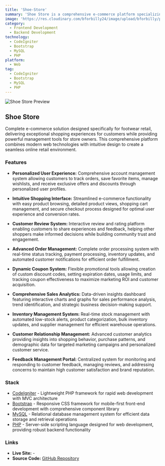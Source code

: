 ```yaml
---
title: 'Shoe-Store'
summary: 'Shoe Store is a comprehensive e-commerce platform specializing in footwear retail. Built with CodeIgniter, MySQL, and Bootstrap, this full-stack solution provides complete online shopping functionality including inventory management, sales analytics, and customer engagement tools for modern retail operations.'
image: 'https://res.cloudinary.com/bforbilly24/image/upload/bforbilly/projects/shoestore.webp'
category:
  - Frontend Development
  - Backend Development
technology:
  - CodeIgniter
  - Bootstrap
  - MySQL
  - PHP
platform:
  - Web
tag:
  - CodeIgniter
  - Bootstrap
  - MySQL
  - PHP
---
```


![Shoe Store Preview](https://res.cloudinary.com/bforbilly24/image/upload/bforbilly/projects/shoestore.webp)

## Shoe Store

Complete e-commerce solution designed specifically for footwear retail, delivering exceptional shopping experiences for customers while providing powerful management tools for store owners. This comprehensive platform combines modern web technologies with intuitive design to create a seamless online retail environment.

### Features

- **Personalized User Experience:** Comprehensive account management system allowing customers to track orders, save favorite items, manage wishlists, and receive exclusive offers and discounts through personalized user profiles.

- **Intuitive Shopping Interface:** Streamlined e-commerce functionality with easy product browsing, detailed product views, shopping cart management, and secure checkout process designed for optimal user experience and conversion rates.

- **Customer Review System:** Interactive review and rating platform enabling customers to share experiences and feedback, helping other shoppers make informed decisions while building community trust and engagement.

- **Advanced Order Management:** Complete order processing system with real-time status tracking, payment processing, inventory updates, and automated customer notifications for efficient order fulfillment.

- **Dynamic Coupon System:** Flexible promotional tools allowing creation of custom discount codes, setting expiration dates, usage limits, and tracking coupon effectiveness to maximize marketing ROI and customer acquisition.

- **Comprehensive Sales Analytics:** Data-driven insights dashboard featuring interactive charts and graphs for sales performance analysis, trend identification, and strategic business decision-making support.

- **Inventory Management System:** Real-time stock management with automated low-stock alerts, product categorization, bulk inventory updates, and supplier management for efficient warehouse operations.

- **Customer Relationship Management:** Advanced customer analytics providing insights into shopping behavior, purchase patterns, and demographic data for targeted marketing campaigns and personalized customer service.

- **Feedback Management Portal:** Centralized system for monitoring and responding to customer feedback, managing reviews, and addressing concerns to maintain high customer satisfaction and brand reputation.

### Stack

- [CodeIgniter](https://www.codeigniter.com) - Lightweight PHP framework for rapid web development with MVC architecture
- [Bootstrap](https://getbootstrap.com) - Responsive CSS framework for mobile-first front-end development with comprehensive component library
- [MySQL](https://www.mysql.com) - Relational database management system for efficient data storage and retrieval operations
- [PHP](https://www.php.net) - Server-side scripting language designed for web development, providing robust backend functionality

### Links

- **Live Site:** -
- **Source Code:** [GitHub Repository](https://github.com/bforbilly24/shoe-shop-codeigniter-fullstack-app)
